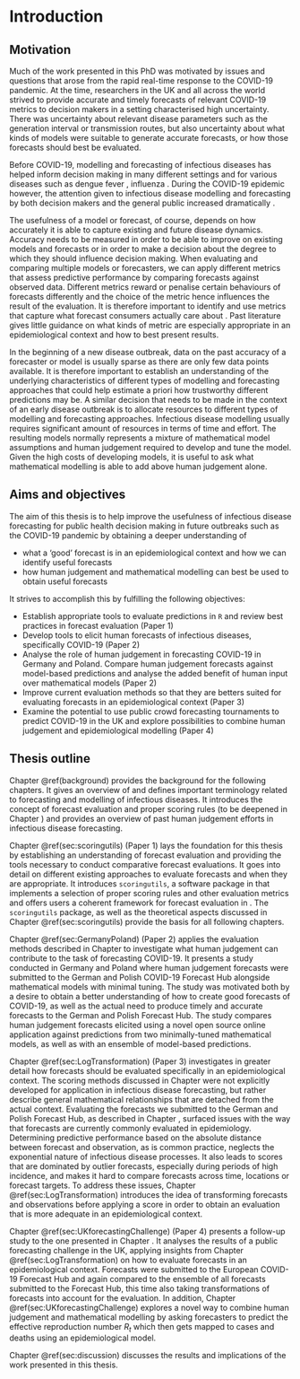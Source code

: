 # Introduction {#intro}

## Motivation

Much of the work presented in this PhD was motivated by issues and questions that arose from the rapid real-time response to the COVID-19 pandemic. At the time, researchers in the UK and all across the world strived to provide accurate and timely forecasts of relevant COVID-19 metrics to decision makers in a setting characterised high uncertainty. There was uncertainty about relevant disease parameters such as the generation interval \citep{wallingaHowGenerationIntervals2006} or transmission routes, but also uncertainty about what kinds of models were suitable to generate accurate forecasts, or how those forecasts should best be evaluated. 

Before COVID-19, modelling and forecasting of infectious diseases has helped inform decision making in many different settings and for various diseases such as dengue fever \citep{johanssonOpenChallengeAdvance2019, yamanaSuperensembleForecastsDengue2016}, influenza \citep{biggerstaffResultsCentersDisease2016, reichCollaborativeMultiyearMultimodel2019, mcgowanCollaborativeEffortsForecast2019}. During the COVID-19 epidemic however, the attention given to infectious disease modelling and forecasting by both decision makers and the general public increased dramatically \citep{funkShorttermForecastsInform2020, cramerEvaluationIndividualEnsemble2021, bracherPreregisteredShorttermForecasting2021, sherrattPredictivePerformanceMultimodel2022a}. 

The usefulness of a model or forecast, of course, depends on how accurately it is able to capture existing and future disease dynamics. Accuracy needs to be measured in order to be able to improve on existing models and forecasts or in order to make a decision about the degree to which they should influence decision making. When evaluating and comparing multiple models or forecasters, we can apply different metrics that assess predictive performance by comparing forecasts against observed data. Different metrics reward or penalise certain behaviours of forecasts differently \citep{gneitingStrictlyProperScoring2007} and the choice of the metric hence influences the result of the evaluation. It is therefore important to identify and use metrics that capture what forecast consumers actually care about \citep{bracherEvaluatingEpidemicForecasts2021, bosseTransformationForecastsEvaluating2023}. Past literature gives little guidance on what kinds of metric are especially appropriate in an epidemiological context and how to best present results. 

In the beginning of a new disease outbreak, data on the past accuracy of a forecaster or model is usually sparse as there are only few data points available. It is therefore important to establish an understanding of the underlying characteristics of different types of modelling and forecasting approaches that could help estimate a priori how trustworthy different predictions may be. A similar decision that needs to be made in the context of an early disease outbreak is to allocate resources to different types of modelling and forecasting approaches. Infectious disease modelling usually requires significant amount of resources in terms of time and effort. The resulting models normally represents a mixture of mathematical model assumptions and human judgement required to develop and tune the model. Given the high costs of developing models, it is useful to ask what mathematical modelling is able to add above human judgement alone. 

## Aims and objectives

The aim of this thesis is to help improve the usefulness of infectious disease forecasting for public health decision making in future outbreaks such as the COVID-19 pandemic by obtaining a deeper understanding of 

- what a 'good' forecast is in an epidemiological context and how we can identify useful forecasts
- how human judgement and mathematical modelling can best be used to obtain useful forecasts

It strives to accomplish this by fulfilling the following objectives: 

- Establish appropriate tools to evaluate predictions in `R` and review best practices in forecast evaluation (Paper 1)
- Develop tools to elicit human forecasts of infectious diseases, specifically COVID-19 (Paper 2)
- Analyse the role of human judgement in forecasting COVID-19 in Germany and Poland. Compare human judgement forecasts against model-based predictions and analyse the added benefit of human input over mathematical models (Paper 2)
- Improve current evaluation methods so that they are betters suited for evaluating forecasts in an epidemiological context (Paper 3)
- Examine the potential to use public crowd forecasting tournaments to predict COVID-19 in the UK and explore possibilities to combine human judgement and epidemiological modelling (Paper 4)

<!-- 2. Collect predictions of COVID-19 from humans in Germany, Poland. Compare these human -->
<!-- predictions against model-based forecasts to discern relative strengths and weaknesses of human -->
<!-- forecasters vs. model-based approaches -->
<!-- 3. Collect human forecasts of reported cases and deaths from COVID-19 in the UK as well as -->
<!-- human predictions of the effective reproduction number Rt to explore ways in which human -->
<!-- insight and epidemiological modelling can be combined -->

## Thesis outline

Chapter \@ref(background) provides the background for the following chapters. It gives an overview of and defines important terminology related to forecasting and modelling of infectious diseases. It introduces the concept of forecast evaluation and proper scoring rules (to be deepened in Chapter \ref{sec:scoringutils}) and provides an overview of past human judgement efforts in infectious disease forecasting. 

Chapter \@ref(sec:scoringutils) (Paper 1) lays the foundation for this thesis by establishing an understanding of forecast evaluation and providing the tools necessary to conduct comparative forecast evaluations. It goes into detail on different existing approaches to evaluate forecasts and when they are appropriate. It introduces `scoringutils`, a software package in \textsf{R} that implements a selection of proper scoring rules and other evaluation metrics and offers users a coherent framework for forecast evaluation in \textsf{R}. The `scoringutils` package, as well as the theoretical aspects discussed in Chapter \@ref(sec:scoringutils) provide the basis for all following chapters. 

Chapter \@ref(sec:GermanyPoland) (Paper 2) applies the evaluation methods described in Chapter \ref{sec:scoringutils} to investigate what human judgement can contribute to the task of forecasting COVID-19. It presents a study conducted in Germany and Poland where human judgement forecasts were submitted to the German and Polish COVID-19 Forecast Hub alongside mathematical models with minimal tuning. The study was motivated both by a desire to obtain a better understanding of how to create good forecasts of COVID-19, as well as the actual need to produce timely and accurate forecasts to the German and Polish Forecast Hub. The study compares human judgement forecasts elicited using a novel open source online application against predictions from two minimally-tuned mathematical models, as well as with an ensemble of model-based predictions. 

Chapter \@ref(sec:LogTransformation) (Paper 3) investigates in greater detail how forecasts should be evaluated specifically in an epidemiological context. The scoring methods discussed in Chapter \ref{sec:scoringutils} were not explicitly developed for application in infectious disease forecasting, but rather describe general mathematical relationships that are detached from the actual context. Evaluating the forecasts we submitted to the German and Polish Forecast Hub, as described in Chapter \ref{sec:GermanyPoland}, surfaced issues with the way that forecasts are currently commonly evaluated in epidemiology. Determining predictive performance based on the absolute distance between forecast and observation, as is common practice, neglects the exponential nature of infectious disease processes. It also leads to scores that are dominated by outlier forecasts, especially during periods of high incidence, and makes it hard to compare forecasts across time, locations or forecast targets. To address these issues, Chapter \@ref(sec:LogTransformation) introduces the idea of transforming forecasts and observations before applying a score in order to obtain an evaluation that is more adequate in an epidemiological context. 

Chapter \@ref(sec:UKforecastingChallenge) (Paper 4) presents a follow-up study to the one presented in Chapter \ref{sec:GermanyPoland}. It analyses the results of a public forecasting challenge in the UK, 
applying insights from Chapter \@ref(sec:LogTransformation) on how to evaluate forecasts in an epidemiological context. Forecasts were submitted to the European COVID-19 Forecast Hub and again compared to the ensemble of all forecasts submitted to the Forecast Hub, this time also taking transformations of forecasts into account for the evaluation. In addition, Chapter \@ref(sec:UKforecastingChallenge) explores a novel way to combine human judgement and mathematical modelling by asking forecasters to predict the effective reproduction number $R_t$ which then gets mapped to cases and deaths using an epidemiological model. 

Chapter \@ref(sec:discussion) discusses the results and implications of the work presented in this thesis. 

<!-- ## Code -->

<!-- - this thesis -->
<!-- - scoringutils -->
<!-- - crowdforecastr -->
<!-- - Germany and Poland -->
<!-- - Log or not -->
<!-- - UK forecasting challenge -->

<!-- ## Additional achievements -->
<!-- - talks -->


<!-- Some text.  -->

<!-- Policy makers have recently started to rely on forecasts to make decisions. Accurate knowledge of the future is immensely valuable in all sorts of areas from farming to economics to public health. With the rise of the novel coronavirus SARS-CoV-2, statistical forecasting has gathered renewed attention. As the virus has spread over the globe, more and more research teams began forecasting the trajectory of the pandemic to help inform public policy. Several countries like the United States, Germany and the United Kingdom have therefore started to aggregate forecasts from different teams. Among these efforts, the US Forecast Hub [@umass-amherstinfluenzaforecastingcenterofexcellenceCovid19forecasthubOrg2020] is the largest and most visible. Its goal is to collect forecasts, to aggregate them, and to make them available to policy makers and the general public in the best possible way. Two questions have been at the centre of these efforts: The first is "how can we best evaluate the performance of a model?" The second is "how can we combine and aggregate different models to get the best possible prediction?". These two questions will be our guiding questions as well throughout this work.  -->











